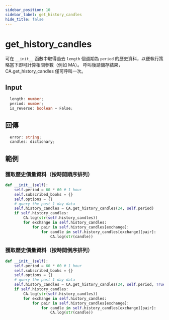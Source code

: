 ```yaml
---
sidebar_position: 10
sidebar_label: get_history_candles
hide_title: false
---
```



# get_history_candles

可在 `__init__` 函數中取得過去 `length` 個週期為 `period` 的歷史資料，以便執行策略當下即可計算相關參數（例如 MA）。
呼叫後請儲存結果，CA.get_history_candles 僅可呼叫一次。

## Input

```typescript
  length: number;
  period: number;
  is_reverse: boolean = False;
```

## 回傳

```typescript
  error: string;
  candles: dictionary;
```

## 範例

### 獲取歷史價量資料（按時間順序排列）
```python
def __init__(self):
    self.period = 60 * 60 # 1 hour
    self.subscribed_books = {}
    self.options = {}
    # query the past 1 day data
    self.history_candles = CA.get_history_candles(24, self.period)
    if self.history_candles:
        CA.log(str(self.history_candles))
        for exchange in self.history_candles:
            for pair in self.history_candles[exchange]:
                for candle in self.history_candles[exchange][pair]:
                    CA.log(str(candle))
```

### 獲取歷史價量資料（按時間倒序排列）
```python
def __init__(self):
    self.period = 60 * 60 # 1 hour
    self.subscribed_books = {}
    self.options = {}
    # query the past 1 day data
    self.history_candles = CA.get_history_candles(24, self.period, True)
    if self.history_candles:
        CA.log(str(self.history_candles))
        for exchange in self.history_candles:
            for pair in self.history_candles[exchange]:
                for candle in self.history_candles[exchange][pair]:
                    CA.log(str(candle))
```
